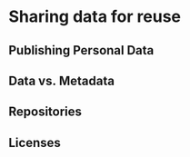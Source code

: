 # Sharing data for reuse {#data-sharing-reuse}

## Publishing Personal Data

## Data vs. Metadata

## Repositories

## Licenses


